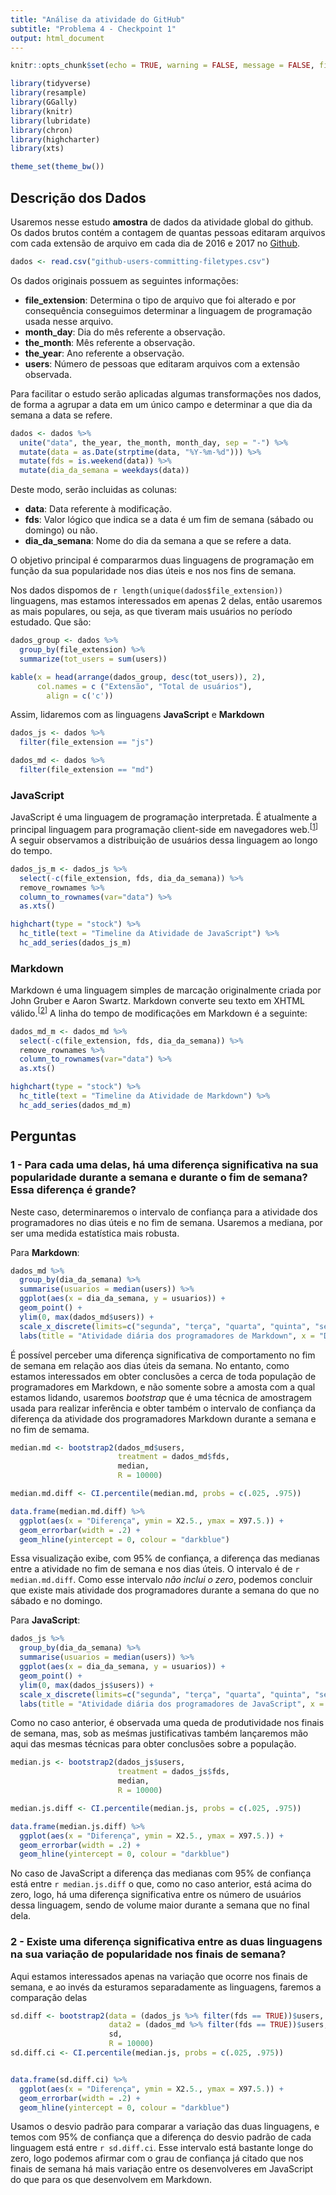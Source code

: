 ```yaml
---
title: "Análise da atividade do GitHub"
subtitle: "Problema 4 - Checkpoint 1"
output: html_document
---
```


```r
knitr::opts_chunk$set(echo = TRUE, warning = FALSE, message = FALSE, fig.align="center")

library(tidyverse)
library(resample)
library(GGally)
library(knitr)
library(lubridate)
library(chron)
library(highcharter)
library(xts)

theme_set(theme_bw())

```
## Descrição dos Dados

Usaremos nesse estudo __amostra__ de dados da atividade global do github. Os dados brutos contém a contagem de quantas pessoas editaram arquivos com cada extensão de arquivo em cada dia de 2016 e 2017 no [Github](https://github.com/).

```r
dados <- read.csv("github-users-committing-filetypes.csv")
```

Os dados originais possuem as seguintes informações:  

  * __file_extension__: Determina o tipo de arquivo que foi alterado e por consequência conseguimos determinar a linguagem de programação usada nesse arquivo.  
  * __month_day__: Dia do mês referente a observação.  
  * __the_month__: Mês referente a observação.  
  * __the_year__: Ano referente a observação.  
  * __users__: Número de pessoas que editaram arquivos com a extensão observada.

Para facilitar o estudo serão aplicadas algumas transformações nos dados, de forma a agrupar a data em um único campo e determinar a que dia da semana a data se refere.

```r
dados <- dados %>%
  unite("data", the_year, the_month, month_day, sep = "-") %>%
  mutate(data = as.Date(strptime(data, "%Y-%m-%d"))) %>%
  mutate(fds = is.weekend(data)) %>%
  mutate(dia_da_semana = weekdays(data))
```
Deste modo, serão incluidas as colunas:

  * __data__: Data referente à modificação.
  * __fds__: Valor lógico que indica se a data é um fim de semana (sábado ou domingo) ou não.
  * __dia_da_semana__: Nome do dia da semana a que se refere a data.

O objetivo principal é compararmos duas linguagens de programação em função da sua popularidade nos dias úteis e nos nos fins de semana.

Nos dados dispomos de `r length(unique(dados$file_extension))` linguagens, mas estamos interessados em apenas 2 delas, então usaremos as mais populares, ou seja, as que tiveram mais usuários no período estudado. Que são:

```r
dados_group <- dados %>%
  group_by(file_extension) %>%
  summarize(tot_users = sum(users))

kable(x = head(arrange(dados_group, desc(tot_users)), 2),
      col.names = c ("Extensão", "Total de usuários"),
        align = c('c'))
```

Assim, lidaremos com as linguagens __JavaScript__ e __Markdown__

```r
dados_js <- dados %>%
  filter(file_extension == "js")

dados_md <- dados %>%
  filter(file_extension == "md")
```

### JavaScript
JavaScript é uma linguagem de programação interpretada. É atualmente a principal linguagem para programação client-side em navegadores web.^[[1](https://pt.wikipedia.org/wiki/JavaScript)]^
A seguir observamos a distribuição de usuários dessa linguagem ao longo do tempo.
```r

dados_js_m <- dados_js %>%
  select(-c(file_extension, fds, dia_da_semana)) %>%
  remove_rownames %>% 
  column_to_rownames(var="data") %>%
  as.xts()

highchart(type = "stock") %>% 
  hc_title(text = "Timeline da Atividade de JavaScript") %>%
  hc_add_series(dados_js_m)
```


### Markdown
Markdown é uma linguagem simples de marcação originalmente criada por John Gruber e Aaron Swartz. Markdown converte seu texto em XHTML válido.^[[2](https://pt.wikipedia.org/wiki/Markdown)]^
A linha do tempo de modificações em Markdown é a seguinte:
```r
dados_md_m <- dados_md %>%
  select(-c(file_extension, fds, dia_da_semana)) %>%
  remove_rownames %>% 
  column_to_rownames(var="data") %>%
  as.xts()

highchart(type = "stock") %>% 
  hc_title(text = "Timeline da Atividade de Markdown") %>%
  hc_add_series(dados_md_m)
```


## Perguntas
### 1 - Para cada uma delas, há uma diferença significativa na sua popularidade durante a semana e durante o fim de semana? Essa diferença é grande?

Neste caso, determinaremos o intervalo de confiança para a atividade dos programadores no dias úteis e no fim de semana. Usaremos a mediana, por ser uma medida estatística mais robusta.

Para __Markdown__:

```r
dados_md %>%
  group_by(dia_da_semana) %>%
  summarise(usuarios = median(users)) %>%
  ggplot(aes(x = dia_da_semana, y = usuarios)) + 
  geom_point() +
  ylim(0, max(dados_md$users)) +
  scale_x_discrete(limits=c("segunda", "terça", "quarta", "quinta", "sexta", "sábado", "domingo")) +
  labs(title = "Atividade diária dos programadores de Markdown", x = "Dia da semana", y = "Mediados de usuários")
```
É possível perceber uma diferença significativa de comportamento no fim de semana em relação aos dias úteis da semana.
No entanto, como estamos interessados em obter conclusões a cerca de toda população de programadores em Markdown, e não somente sobre a amosta com a qual estamos lidando, usaremos _bootstrap_ que é uma técnica de amostragem usada para realizar inferência e obter também  o intervalo de confiança da diferença da atividade dos programadores Markdown durante a semana e no fim de semama.

```r
median.md <- bootstrap2(dados_md$users,
                        treatment = dados_md$fds,
                        median,
                        R = 10000)

median.md.diff <- CI.percentile(median.md, probs = c(.025, .975))

data.frame(median.md.diff) %>% 
  ggplot(aes(x = "Diferença", ymin = X2.5., ymax = X97.5.)) + 
  geom_errorbar(width = .2) + 
  geom_hline(yintercept = 0, colour = "darkblue")
```

Essa visualização exibe, com 95% de confiança, a diferença das medianas entre a atividade no fim de semana e nos dias úteis. O intervalo é de `r median.md.diff`. Como esse intervalo _não inclui o zero_, podemos concluir que existe mais atividade dos programadores durante a semana do que no sábado e no domingo.

Para __JavaScript__:

```r
dados_js %>%
  group_by(dia_da_semana) %>%
  summarise(usuarios = median(users)) %>%
  ggplot(aes(x = dia_da_semana, y = usuarios)) + 
  geom_point() +
  ylim(0, max(dados_js$users)) +
  scale_x_discrete(limits=c("segunda", "terça", "quarta", "quinta", "sexta", "sábado", "domingo")) +
  labs(title = "Atividade diária dos programadores de JavaScript", x = "Dia da semana", y = "Mediados de usuários")
```

Como no caso anterior, é observada uma queda de produtividade nos finais de semana, mas, sob as meśmas justificativas também lançaremos mão aqui das mesmas técnicas para obter conclusões sobre a população.

```r
median.js <- bootstrap2(dados_js$users,
                        treatment = dados_js$fds,
                        median,
                        R = 10000)

median.js.diff <- CI.percentile(median.js, probs = c(.025, .975))

data.frame(median.js.diff) %>% 
  ggplot(aes(x = "Diferença", ymin = X2.5., ymax = X97.5.)) + 
  geom_errorbar(width = .2) + 
  geom_hline(yintercept = 0, colour = "darkblue")
```
No caso de JavaScript a diferença das medianas com 95% de confiança está entre `r median.js.diff` o que, como no caso anterior, está acima do zero, logo, há uma diferença significativa entre os número de usuários dessa linguagem, sendo de volume maior durante a semana que no final dela.

### 2 - Existe uma diferença significativa entre as duas linguagens na sua variação de popularidade nos finais de semana?

Aqui estamos interessados apenas na variação que ocorre nos finais de semana, e ao invés da esturamos separadamente as linguagens, faremos a comparação delas
```r

sd.diff <- bootstrap2(data = (dados_js %>% filter(fds == TRUE))$users,
                      data2 = (dados_md %>% filter(fds == TRUE))$users,
                      sd,
                      R = 10000)
sd.diff.ci <- CI.percentile(median.js, probs = c(.025, .975))


data.frame(sd.diff.ci) %>% 
  ggplot(aes(x = "Diferença", ymin = X2.5., ymax = X97.5.)) + 
  geom_errorbar(width = .2) + 
  geom_hline(yintercept = 0, colour = "darkblue")
```
Usamos o desvio padrão para comparar a variação das duas linguagens, e temos com 95% de confiança que a diferença do desvio padrão de cada linguagem está entre `r sd.diff.ci`. Esse intervalo está bastante longe do zero, logo podemos afirmar com o grau de confiança já citado que nos finais de semana há mais variação entre os desenvolveres em JavaScript do que para os que desenvolvem em Markdown.

